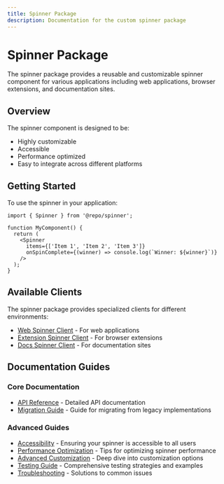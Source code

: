 ```yaml
---
title: Spinner Package
description: Documentation for the custom spinner package
---
```


# Spinner Package

The spinner package provides a reusable and customizable spinner component for various applications including web applications, browser extensions, and documentation sites.

## Overview

The spinner component is designed to be:

- Highly customizable
- Accessible
- Performance optimized
- Easy to integrate across different platforms

## Getting Started

To use the spinner in your application:

```tsx
import { Spinner } from '@repo/spinner';

function MyComponent() {
  return (
    <Spinner 
      items={['Item 1', 'Item 2', 'Item 3']}
      onSpinComplete={(winner) => console.log(`Winner: ${winner}`)}
    />
  );
}
```

## Available Clients

The spinner package provides specialized clients for different environments:

- [Web Spinner Client](/docs/spinner/web-client) - For web applications
- [Extension Spinner Client](/docs/spinner/extension-client) - For browser extensions
- [Docs Spinner Client](/docs/spinner/docs-client) - For documentation sites

## Documentation Guides

### Core Documentation
- [API Reference](/docs/spinner/api-reference) - Detailed API documentation
- [Migration Guide](/docs/spinner/migration-guide) - Guide for migrating from legacy implementations

### Advanced Guides
- [Accessibility](/docs/spinner/accessibility) - Ensuring your spinner is accessible to all users
- [Performance Optimization](/docs/spinner/performance) - Tips for optimizing spinner performance
- [Advanced Customization](/docs/spinner/advanced-customization) - Deep dive into customization options
- [Testing Guide](/docs/spinner/testing) - Comprehensive testing strategies and examples
- [Troubleshooting](/docs/spinner/troubleshooting) - Solutions to common issues